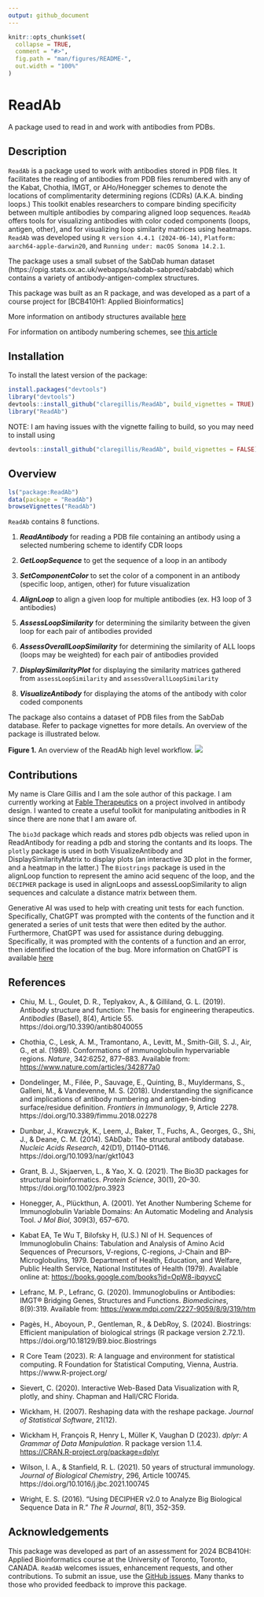 ```yaml
---
output: github_document
---
```


<!-- README.md is generated from README.Rmd. Please edit that file -->

```r
knitr::opts_chunk$set(
  collapse = TRUE,
  comment = "#>",
  fig.path = "man/figures/README-",
  out.width = "100%"
)
```
# ReadAb
A package used to read in and work with antibodies from PDBs.

## Description

`ReadAb` is a package used to work with antibodies stored in PDB files.
It facilitates the reading of antibodies from PDB files renumbered with 
any of the Kabat, Chothia, IMGT, or AHo/Honegger schemes to denote 
the locations of complimentarity determining regions (CDRs) (A.K.A. binding
loops.) This toolkit enables researchers to compare binding specificity between 
multiple antibodies by comparing aligned loop sequences. `ReadAb` offers tools for 
visualizing antibodies with color coded components (loops, antigen, other),
and for visualizing loop similarity matrices using heatmaps. `ReadAb` was developed
using `R version 4.4.1 (2024-06-14)`, `Platform: aarch64-apple-darwin20`, and
`Running under: macOS Sonoma 14.2.1`.

The package uses a small subset of the SabDab human dataset 
(https://opig.stats.ox.ac.uk/webapps/sabdab-sabpred/sabdab) which contains a 
variety of antibody-antigen-complex structures.

This package was built as an R package, and was developed as a part of a course
project for [BCB410H1: Applied Bioinformatics]

More information on antibody structures available [here](https://pmc.ncbi.nlm.nih.gov/articles/PMC8163984/#sec1)

For information on antibody numbering schemes, see [this article](https://www.frontiersin.org/journals/immunology/articles/10.3389/fimmu.2018.02278/full)

## Installation

To install the latest version of the package:
``` r
install.packages("devtools")
library("devtools")
devtools::install_github("claregillis/ReadAb", build_vignettes = TRUE)
library("ReadAb")
```
NOTE: I am having issues with the vignette failing to build, so you may need to
install using 
```r
devtools::install_github("claregillis/ReadAb", build_vignettes = FALSE)
```

## Overview

``` r
ls("package:ReadAb")
data(package = "ReadAb") 
browseVignettes("ReadAb")
```

`ReadAb` contains 8 functions.

1. ***ReadAntibody*** for reading a PDB file containing an antibody using a selected numbering scheme to identify CDR loops

2. ***GetLoopSequence*** to get the sequence of a loop in an antibody

3. ***SetComponentColor*** to set the color of a component in an antibody (specific loop, antigen, other) for future visualization

4. ***AlignLoop*** to align a given loop for multiple antibodies (ex. H3 loop of 3 antibodies)

5. ***AssessLoopSimilarity*** for determining the similarity between the given loop for each pair of antibodies provided

6. ***AssessOverallLoopSimilarity*** for determining the similarity of ALL loops (loops may be weighted) for each pair of antibodies provided

7. ***DisplaySimilarityPlot*** for displaying the similarity matrices gathered from `assessLoopSimilarity` and `assessOverallLoopSimilarity`

8. ***VisualizeAntibody*** for displaying the atoms of the antibody with color coded components

The package also contains a dataset of PDB files from the SabDab database. Refer to package vignettes for more details. An overview of the package is illustrated below. 

**Figure 1.** An overview of the ReadAb high level workflow.
![](./inst/extdata/GILLIS_C_A1.png)

## Contributions

My name is Clare Gillis and I am the sole author of this package. I am currently working at [Fable Therapeutics](https://www.fabletherapeutics.com/) on a project involved in antibody design. I wanted to create a useful toolkit for manipulating anitbodies in R since there are none that I am aware of.

The `bio3d` package which reads and stores pdb objects was relied upon in ReadAntibody for reading a pdb and storing the contants and its loops. The `plotly` package is used in both VisualizeAntibody and DisplaySimilarityMatrix to display plots (an interactive 3D plot in the former, and a heatmap in the latter.) The `Biostrings` package is used in the alignLoop function to represent the amino acid sequenc of the loop, and the `DECIPHER` package is used in alignLoops and assessLoopSimilarity to align sequences and calculate a distance matrix between them.

Generative AI was used to help with creating unit tests for each function. Specifically, ChatGPT was prompted with the contents of the function and it generated a series of unit tests that were then edited by the author. Furthermore, ChatGPT was used for assistance during debugging. Specifically, it was prompted with the contents of a function and an error, then identified the location of the bug. More information on ChatGPT is available [here](https://openai.com/index/chatgpt/)

## References

- Chiu, M. L., Goulet, D. R., Teplyakov, A., & Gilliland, G. L. (2019). Antibody structure and function: The basis for engineering therapeutics. *Antibodies* (Basel), 8(4), Article 55. https://doi.org/10.3390/antib8040055

- Chothia, C., Lesk, A. M., Tramontano, A., Levitt, M., Smith-Gill, S. J., Air, G., et al. (1989). Conformations of immunoglobulin hypervariable regions. *Nature*, 342:6252, 877–883. Available from: [https://www.nature.com/articles/342877a0](https://www.nature.com/articles/342877a0)

- Dondelinger, M., Filée, P., Sauvage, E., Quinting, B., Muyldermans, S., Galleni, M., & Vandevenne, M. S. (2018). Understanding the significance and implications of antibody numbering and antigen-binding surface/residue definition. *Frontiers in Immunology*, 9, Article 2278. https://doi.org/10.3389/fimmu.2018.02278

- Dunbar, J., Krawczyk, K., Leem, J., Baker, T., Fuchs, A., Georges, G., Shi, J., & Deane, C. M. (2014). SAbDab: The structural antibody database. *Nucleic Acids Research*, 42(D1), D1140–D1146. https://doi.org/10.1093/nar/gkt1043

- Grant, B. J., Skjaerven, L., & Yao, X. Q. (2021). The Bio3D packages for structural bioinformatics. *Protein Science*, 30(1), 20–30. https://doi.org/10.1002/pro.3923

- Honegger, A., Plückthun, A. (2001). Yet Another Numbering Scheme for Immunoglobulin Variable Domains: An Automatic Modeling and Analysis Tool. *J Mol Biol*, 309(3), 657–670.

- Kabat EA, Te Wu T, Bilofsky H, (U.S.) NI of H. Sequences of Immunoglobulin Chains: Tabulation and Analysis of Amino Acid Sequences of Precursors, V-regions, C-regions, J-Chain and BP-Microglobulins, 1979. Department of Health, Education, and Welfare, Public Health Service, National Institutes of Health (1979). Available online at: [https://books.google.com/books?id=OpW8-ibqyvcC](https://books.google.com/books?id=OpW8-ibqyvcC)

- Lefranc, M. P., Lefranc, G. (2020). Immunoglobulins or Antibodies: IMGT® Bridging Genes, Structures and Functions. *Biomedicines*, 8(9):319. Available from: [https://www.mdpi.com/2227-9059/8/9/319/htm](https://www.mdpi.com/2227-9059/8/9/319/htm)

- Pagès, H., Aboyoun, P., Gentleman, R., & DebRoy, S. (2024). Biostrings: Efficient manipulation of biological strings (R package version 2.72.1). https://doi.org/10.18129/B9.bioc.Biostrings

- R Core Team (2023). R: A language and environment for statistical computing. R Foundation for Statistical Computing, Vienna, Austria. https://www.R-project.org/

- Sievert, C. (2020). Interactive Web-Based Data Visualization with R, plotly, and shiny. Chapman and Hall/CRC Florida.

- Wickham, H. (2007). Reshaping data with the reshape package. *Journal of Statistical Software*, 21(12).

- Wickham H, François R, Henry L, Müller K, Vaughan D (2023). *dplyr: A Grammar of Data Manipulation*. R package version 1.1.4. [https://CRAN.R-project.org/package=dplyr](https://CRAN.R-project.org/package=dplyr)

- Wilson, I. A., & Stanfield, R. L. (2021). 50 years of structural immunology. *Journal of Biological Chemistry*, 296, Article 100745. https://doi.org/10.1016/j.jbc.2021.100745

- Wright, E. S. (2016). “Using DECIPHER v2.0 to Analyze Big Biological Sequence Data in R.” *The R Journal*, 8(1), 352-359.


## Acknowledgements

This package was developed as part of an assessment for 2024 BCB410H: Applied Bioinformatics course at the University of Toronto, Toronto, CANADA. `ReadAb` welcomes issues, enhancement requests, and other contributions. To submit an issue, use the [GitHub issues](https://github.com/claregillis/ReadAb/issues). Many thanks to those who provided feedback to improve this package.

